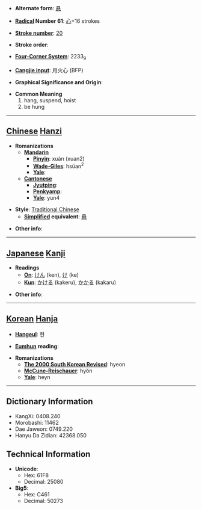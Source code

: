 * '''Alternate form''': [[悬]]

* '''[[Wiktionary:Chinese radical index| Radical]] Number 61''': [[Wiktionary:Chinese radical index 心|心]]+16 strokes

* '''[[Wiktionary:Chinese total strokes index|Stroke number]]''': [[Wiktionary:Chinese total strokes index 20|20]]

* '''Stroke order''': 

* '''[[Wiktionary:Chinese four corner index|Four-Corner System]]''': 2233<sub>9</sub>

* '''[[Wiktionary:Chinese Cangjie index|Cangjie input]]''': 月火心 (BFP)

* '''Graphical Significance and Origin''': 

* '''Common Meaning'''
*#hang, suspend, hoist
*# be hung


----

== [[Chinese]] [[Hanzi]] ==

* '''Romanizations'''
** '''[[Mandarin]]'''
*** '''[[Pinyin]]''': xuán (xuan2)
*** '''[[Wade-Giles]]''': hsüan<sup>2</sup>
*** '''[[Yale]]''': 
** '''[[Cantonese]]'''
*** '''[[Jyutping]]''':
*** '''[[Penkyamp]]''': 
*** '''[[Yale]]''': yun4

* '''Style''': [[Traditional Chinese]] 
** '''[[Simplified Chinese|Simplified]] equivalent''': [[悬]]

* '''Other info''': 

----

== [[Japanese]] [[Kanji]] ==

* '''Readings'''
** '''[[On]]''': [[けん]] (ken), [[け]] (ke)
** '''[[Kun]]''': [[かける]] (kakeru), [[かかる]] (kakaru)

* '''Other info''':  

----

== [[Korean]] [[Hanja]] ==

* '''[[Hangeul]]''': 현

* '''[[Eumhun]] reading''': 

* '''Romanizations'''
** '''[[The 2000 South Korean Revised Romanization|The 2000 South Korean Revised]]''': hyeon
** '''[[McCune-Reischauer]]''': hyŏn
** '''[[Yale]]''': heyn

----

== Dictionary Information ==

* KangXi: 0408.240
* Morobashi: 11462
* Dae Jaweon: 0749.220
* Hanyu Da Zidian: 42368.050

== Technical Information ==

* '''Unicode''':
** Hex: 61F8
** Decimal: 25080
* '''Big5''':
** Hex: C461
** Decimal: 50273